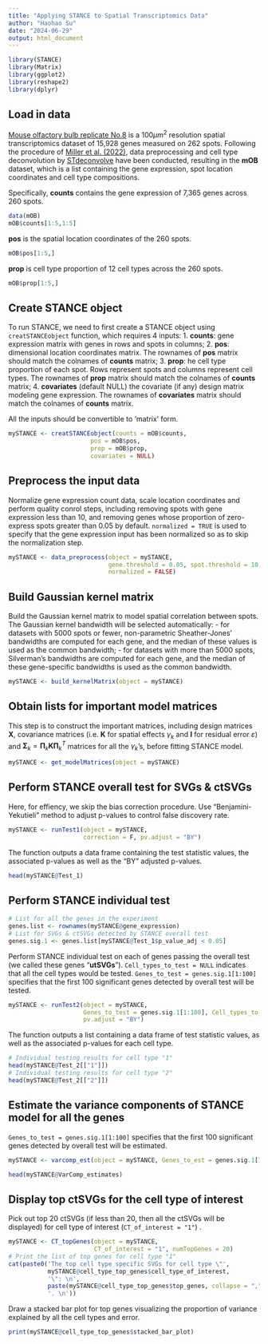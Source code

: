 ```yaml
---
title: "Applying STANCE to Spatial Transcriptomics Data"
author: "Haohao Su"
date: "2024-06-29"
output: html_document
---
```


```r
library(STANCE)
library(Matrix)
library(ggplot2)
library(reshape2)
library(dplyr)
```

## Load in data
[Mouse olfactory bulb replicate No.8](https://www.science.org/doi/10.1126/science.aaf2403) is a $100 \mu m^2$ resolution spatial transcriptomics dataset of 15,928 genes measured on 262 spots. Following the procedure of [Miller et al. (2022)](https://www.nature.com/articles/s41467-022-30033-z), data preprocessing and cell type deconvolution by [STdeconvolve](https://jef.works/STdeconvolve/) have been conducted, resulting in the **mOB** dataset, which is a list containing the gene expression, spot location coordinates and cell type compositions. 

Specifically, **counts** contains the gene expression of 7,365 genes across 260 spots.
```r
data(mOB)
mOB$counts[1:5,1:5]
```

**pos** is the spatial location coordinates of the 260 spots.
```r
mOB$pos[1:5,]
```

**prop** is cell type proportion of 12 cell types across the 260 spots.
```r
mOB$prop[1:5,]
```

## Create STANCE object
To run STANCE, we need to first create a STANCE object using `creatSTANCEobject` function, which requires 4 inputs:
1. **counts**: gene expression matrix with genes in rows and spots in columns;
2. **pos**: dimensional location coordinates matrix. The rownames of **pos** matrix should match the colnames of **counts** matrix;
3. **prop**: he cell type proportion of each spot. Rows represent spots and columns represent cell types. The rownames of **prop** matrix should match the colnames of **counts** matrix;
4. **covariates** (default NULL) the covariate (if any) design matrix modeling gene expression. The rownames of **covariates** matrix should match the colnames of **counts** matrix.

All the inputs should be convertible to 'matrix' form.
```r
mySTANCE <- creatSTANCEobject(counts = mOB$counts,
                       pos = mOB$pos,
                       prop = mOB$prop,
                       covariates = NULL)
```

## Preprocess the input data
Normalize gene expression count data, scale location coordinates and perform quality conrol steps, including removing spots with gene expression less than $10$, and removing genes whose proportion of zero-express spots greater than $0.05$ by default. `normalized = TRUE` is used to specify that the gene expression input has been normalized so as to skip the normalization step.
```r
mySTANCE <- data_preprocess(object = mySTANCE, 
                            gene.threshold = 0.05, spot.threshold = 10,
                            normalized = FALSE)
```

## Build Gaussian kernel matrix
Build the Gaussian kernel matrix to model spatial correlation between spots. The Gaussian kernel bandwidth will be selected automatically:
- for datasets with 5000 spots or fewer, non-parametric Sheather-Jones' bandwidths are computed for each gene, and the median of these values is used as the common bandwidth; 
- for datasets with more than 5000 spots, Silverman's bandwidths are computed for each gene, and the median of these gene-specific bandwidths is used as the common bandwidth.
```r
mySTANCE <- build_kernelMatrix(object = mySTANCE)
```

## Obtain lists for important model matrices
This step is to construct the important matrices, including design matrices $\mathbf{X}$, covariance matrices (i.e. $\mathbf{K}$ for spatial effects $\gamma_k$ and $\mathbf{I}$ for residual error $\varepsilon$) and $\mathbf{\Sigma}_k = \mathbf{\Pi}_k \mathbf{K} \mathbf{\Pi}_k^T$ matrices for all the $\gamma_k$'s, before fitting STANCE model.
```r
mySTANCE <- get_modelMatrices(object = mySTANCE)
```

## Perform STANCE overall test for SVGs & ctSVGs
Here, for effiency, we skip the bias correction procedure. Use "Benjamini-Yekutieli" method to adjust p-values to control false discovery rate.
```r
mySTANCE <- runTest1(object = mySTANCE, 
                     correction = F, pv.adjust = "BY")
```

The function outputs a data frame containing the test statistic values, the associated p-values as well as the "BY" adjusted p-values.
```r
head(mySTANCE@Test_1)
```

## Perform STANCE individual test 
```r
# List for all the genes in the experiment
genes.list <- rownames(mySTANCE@gene_expression)
# List for SVGs & ctSVGs detected by STANCE overall test
genes.sig.1 <- genes.list[mySTANCE@Test_1$p_value_adj < 0.05]
```

Perform STANCE individual test on each of genes passing the overall test (we called these genes "**utSVGs**"). `Cell_types_to_test = NULL` indicates that all the cell types would be tested. `Genes_to_test = genes.sig.1[1:100]` specifies that the first 100 significant genes detected by overall test will be tested.
```r
mySTANCE <- runTest2(object = mySTANCE, 
                     Genes_to_test = genes.sig.1[1:100], Cell_types_to_test = NULL, 
                     pv.adjust = "BY")
```

The function outputs a list containing a data frame of test statistic values, as well as the associated p-values for each cell type.
```r
# Individual testing results for cell type "1"
head(mySTANCE@Test_2[["1"]])
# Individual testing results for cell type "2"
head(mySTANCE@Test_2[["2"]])
```

## Estimate the variance components of STANCE model for all the genes
`Genes_to_test = genes.sig.1[1:100]` specifies that the first 100 significant genes detected by overall test will be estimated.
```r
mySTANCE <- varcomp_est(object = mySTANCE, Genes_to_est = genes.sig.1[1:100])
```

```r
head(mySTANCE@VarComp_estimates)
```

## Display top ctSVGs for the cell type of interest
Pick out top 20 ctSVGs (if less than 20, then all the ctSVGs will be displayed) for cell type of interest (`CT_of_interest = "1"`) .
```r
mySTANCE <- CT_topGenes(object = mySTANCE, 
                        CT_of_interest = "1", numTopGenes = 20)
# Print the list of top genes for cell type "1"
cat(paste0('The top cell type specific SVGs for cell type \"',
           mySTANCE@cell_type_top_genes$cell_type_of_interest,
           '\": \n',
           paste(mySTANCE@cell_type_top_genes$top_genes, collapse = ","),
           '. \n'))
```

Draw a stacked bar plot for top genes visualizing the proportion of variance explained by all the cell types and error.
```r
print(mySTANCE@cell_type_top_genes$stacked_bar_plot)
```
